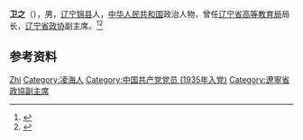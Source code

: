 '''卫之'''（{{bd|1911年|8月|2012年|1月8日|}}），男，[[辽宁|辽宁]][[锦县|锦县]]人，[[中华人民共和国|中华人民共和国]]政治人物，曾任[[辽宁省高等教育局|辽宁省高等教育局]]局长，[[辽宁省政协|辽宁省政协]]副主席。<ref>{{Cite web|title=省政协原副主席卫之同志逝世|url=http://www.lnzx.gov.cn/lnszx/Newspapers/shizhengyaowen/2012-02-10/Article_27550.shtml|accessdate=2020-10-02|work=政协辽宁省委员会}}</ref><ref>{{Cite book|title=中华人民共和国职官志|author=何虎生, 李耀东, 向常福主编|publisher=中国社会出版社|year=2003|isbn=9787800883934|location=北京|pages=}}</ref>

== 参考资料 ==
{{reflist}}

{{中国人物小作品}}

{{Authority control}}
{{DEFAULTSORT:Wei卫}}
[[Category:卫姓|Zhi]]
[[Category:凌海人|Category:凌海人]]
[[Category:中国共产党党员_(1935年入党)|Category:中国共产党党员 (1935年入党)]]
[[Category:遼寧省政協副主席|Category:遼寧省政協副主席]]